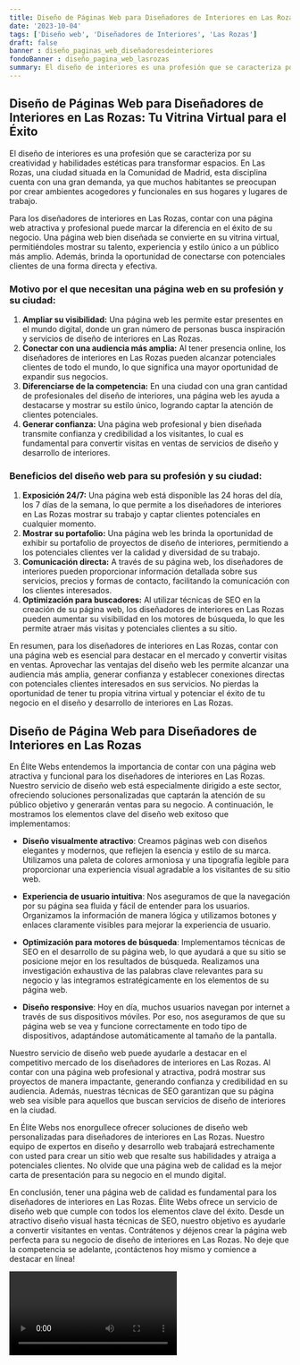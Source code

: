 ```yaml
---
title: Diseño de Páginas Web para Diseñadores de Interiores en Las Rozas
date: '2023-10-04'
tags: ['Diseño web', 'Diseñadores de Interiores', 'Las Rozas']
draft: false
banner : diseño_paginas_web_diseñadoresdeinteriores
fondoBanner : diseño_pagina_web_lasrozas
summary: El diseño de interiores es una profesión que se caracteriza por su creatividad y habilidades estéticas para transformar espacios. En Las Rozas, una ciudad situada en la Comunidad de Madrid, esta disciplina cuenta con una gran demanda, ya que muchos habitantes se preocupan por crear ambientes acogedores y funcionales en sus hogares y lugares de trabajo.
---
```


## Diseño de Páginas Web para Diseñadores de Interiores en Las Rozas: Tu Vitrina Virtual para el Éxito

El diseño de interiores es una profesión que se caracteriza por su creatividad y habilidades estéticas para transformar espacios. En Las Rozas, una ciudad situada en la Comunidad de Madrid, esta disciplina cuenta con una gran demanda, ya que muchos habitantes se preocupan por crear ambientes acogedores y funcionales en sus hogares y lugares de trabajo.

Para los diseñadores de interiores en Las Rozas, contar con una página web atractiva y profesional puede marcar la diferencia en el éxito de su negocio. Una página web bien diseñada se convierte en su vitrina virtual, permitiéndoles mostrar su talento, experiencia y estilo único a un público más amplio. Además, brinda la oportunidad de conectarse con potenciales clientes de una forma directa y efectiva.

### Motivo por el que necesitan una página web en su profesión y su ciudad:

1. **Ampliar su visibilidad:** Una página web les permite estar presentes en el mundo digital, donde un gran número de personas busca inspiración y servicios de diseño de interiores en Las Rozas.
2. **Conectar con una audiencia más amplia:** Al tener presencia online, los diseñadores de interiores en Las Rozas pueden alcanzar potenciales clientes de todo el mundo, lo que significa una mayor oportunidad de expandir sus negocios.
3. **Diferenciarse de la competencia:** En una ciudad con una gran cantidad de profesionales del diseño de interiores, una página web les ayuda a destacarse y mostrar su estilo único, logrando captar la atención de clientes potenciales.
4. **Generar confianza:** Una página web profesional y bien diseñada transmite confianza y credibilidad a los visitantes, lo cual es fundamental para convertir visitas en ventas de servicios de diseño y desarrollo de interiores.

### Beneficios del diseño web para su profesión y su ciudad:

1. **Exposición 24/7:** Una página web está disponible las 24 horas del día, los 7 días de la semana, lo que permite a los diseñadores de interiores en Las Rozas mostrar su trabajo y captar clientes potenciales en cualquier momento.
2. **Mostrar su portafolio:** Una página web les brinda la oportunidad de exhibir su portafolio de proyectos de diseño de interiores, permitiendo a los potenciales clientes ver la calidad y diversidad de su trabajo.
3. **Comunicación directa:** A través de su página web, los diseñadores de interiores pueden proporcionar información detallada sobre sus servicios, precios y formas de contacto, facilitando la comunicación con los clientes interesados.
4. **Optimización para buscadores:** Al utilizar técnicas de SEO en la creación de su página web, los diseñadores de interiores en Las Rozas pueden aumentar su visibilidad en los motores de búsqueda, lo que les permite atraer más visitas y potenciales clientes a su sitio.

En resumen, para los diseñadores de interiores en Las Rozas, contar con una página web es esencial para destacar en el mercado y convertir visitas en ventas. Aprovechar las ventajas del diseño web les permite alcanzar una audiencia más amplia, generar confianza y establecer conexiones directas con potenciales clientes interesados en sus servicios. No pierdas la oportunidad de tener tu propia vitrina virtual y potenciar el éxito de tu negocio en el diseño y desarrollo de interiores en Las Rozas.

<GifSeo />

<Cta />

## Diseño de Página Web para Diseñadores de Interiores en Las Rozas

En Élite Webs entendemos la importancia de contar con una página web atractiva y funcional para los diseñadores de interiores en Las Rozas. Nuestro servicio de diseño web está especialmente dirigido a este sector, ofreciendo soluciones personalizadas que captarán la atención de su público objetivo y generarán ventas para su negocio. A continuación, le mostramos los elementos clave del diseño web exitoso que implementamos:

- **Diseño visualmente atractivo**: Creamos páginas web con diseños elegantes y modernos, que reflejen la esencia y estilo de su marca. Utilizamos una paleta de colores armoniosa y una tipografía legible para proporcionar una experiencia visual agradable a los visitantes de su sitio web.

- **Experiencia de usuario intuitiva**: Nos aseguramos de que la navegación por su página sea fluida y fácil de entender para los usuarios. Organizamos la información de manera lógica y utilizamos botones y enlaces claramente visibles para mejorar la experiencia de usuario.

- **Optimización para motores de búsqueda**: Implementamos técnicas de SEO en el desarrollo de su página web, lo que ayudará a que su sitio se posicione mejor en los resultados de búsqueda. Realizamos una investigación exhaustiva de las palabras clave relevantes para su negocio y las integramos estratégicamente en los elementos de su página web.

- **Diseño responsive**: Hoy en día, muchos usuarios navegan por internet a través de sus dispositivos móviles. Por eso, nos aseguramos de que su página web se vea y funcione correctamente en todo tipo de dispositivos, adaptándose automáticamente al tamaño de la pantalla.

Nuestro servicio de diseño web puede ayudarle a destacar en el competitivo mercado de los diseñadores de interiores en Las Rozas. Al contar con una página web profesional y atractiva, podrá mostrar sus proyectos de manera impactante, generando confianza y credibilidad en su audiencia. Además, nuestras técnicas de SEO garantizan que su página web sea visible para aquellos que buscan servicios de diseño de interiores en la ciudad.

En Élite Webs nos enorgullece ofrecer soluciones de diseño web personalizadas para diseñadores de interiores en Las Rozas. Nuestro equipo de expertos en diseño y desarrollo web trabajará estrechamente con usted para crear un sitio web que resalte sus habilidades y atraiga a potenciales clientes. No olvide que una página web de calidad es la mejor carta de presentación para su negocio en el mundo digital.

En conclusión, tener una página web de calidad es fundamental para los diseñadores de interiores en Las Rozas. Élite Webs ofrece un servicio de diseño web que cumple con todos los elementos clave del éxito. Desde un atractivo diseño visual hasta técnicas de SEO, nuestro objetivo es ayudarle a convertir visitantes en ventas. Contrátenos y déjenos crear la página web perfecta para su negocio de diseño de interiores en Las Rozas. No deje que la competencia se adelante, ¡contáctenos hoy mismo y comience a destacar en línea!

<Video />

<CtaBot job='Diseñadores de Interiores' city='Las Rozas'/>

<Gmaps query='Las Rozas+españa+maps' />